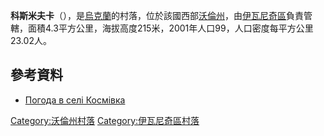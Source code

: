 {{coord|50|41|57|N|24|10|25|E|scale:30000|display=title}}

'''科斯米夫卡'''（{{lang-uk|Космівка}}），是[[烏克蘭|烏克蘭]]的村落，位於該國西部[[沃倫州|沃倫州]]，由[[伊瓦尼奇區|伊瓦尼奇區]]負責管轄，面積4.3平方公里，海拔高度215米，2001年人口99，人口密度每平方公里23.02人。

==參考資料==
* [http://weather.in.ua/ua/volynskaja/11676 Погода в селі Космівка]

[[Category:沃倫州村落|Category:沃倫州村落]]
[[Category:伊瓦尼奇區村落|Category:伊瓦尼奇區村落]]


{{Volyn-geo-stub}}